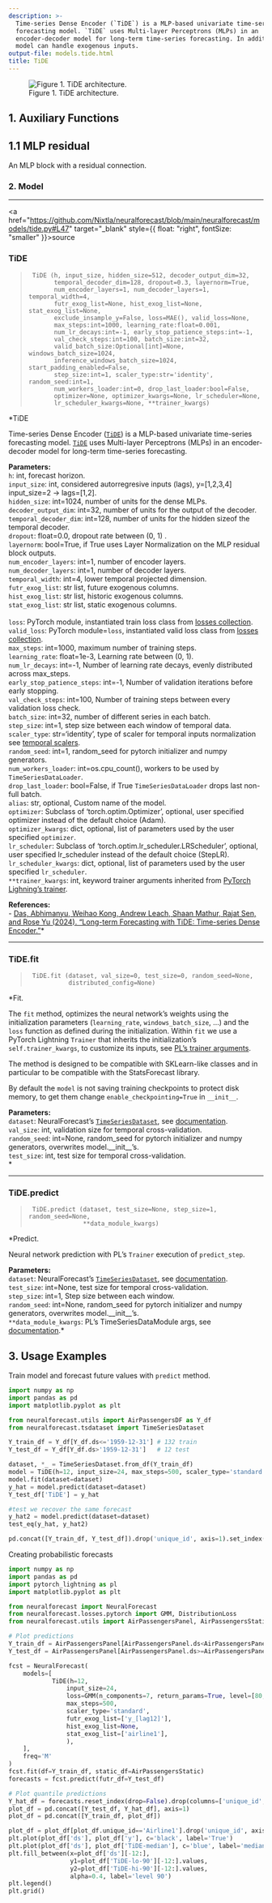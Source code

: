 ```yaml
---
description: >-
  Time-series Dense Encoder (`TiDE`) is a MLP-based univariate time-series
  forecasting model. `TiDE` uses Multi-layer Perceptrons (MLPs) in an
  encoder-decoder model for long-term time-series forecasting. In addition, this
  model can handle exogenous inputs.
output-file: models.tide.html
title: TiDE
---
```



<figure>
<img src="imgs_models/tide.png" alt="Figure 1. TiDE architecture." />
<figcaption aria-hidden="true">Figure 1. TiDE architecture.</figcaption>
</figure>

## 1. Auxiliary Functions

## 1.1 MLP residual

An MLP block with a residual connection.

### 2. Model

------------------------------------------------------------------------

<a
href="https://github.com/Nixtla/neuralforecast/blob/main/neuralforecast/models/tide.py#L47"
target="_blank" style={{ float: "right", fontSize: "smaller" }}>source</a>

### TiDE

> ``` text
>  TiDE (h, input_size, hidden_size=512, decoder_output_dim=32,
>        temporal_decoder_dim=128, dropout=0.3, layernorm=True,
>        num_encoder_layers=1, num_decoder_layers=1, temporal_width=4,
>        futr_exog_list=None, hist_exog_list=None, stat_exog_list=None,
>        exclude_insample_y=False, loss=MAE(), valid_loss=None,
>        max_steps:int=1000, learning_rate:float=0.001,
>        num_lr_decays:int=-1, early_stop_patience_steps:int=-1,
>        val_check_steps:int=100, batch_size:int=32,
>        valid_batch_size:Optional[int]=None, windows_batch_size=1024,
>        inference_windows_batch_size=1024, start_padding_enabled=False,
>        step_size:int=1, scaler_type:str='identity', random_seed:int=1,
>        num_workers_loader:int=0, drop_last_loader:bool=False,
>        optimizer=None, optimizer_kwargs=None, lr_scheduler=None,
>        lr_scheduler_kwargs=None, **trainer_kwargs)
> ```

\*TiDE

Time-series Dense Encoder
([`TiDE`](https://Nixtla.github.io/neuralforecast/models.tide.html#tide))
is a MLP-based univariate time-series forecasting model.
[`TiDE`](https://Nixtla.github.io/neuralforecast/models.tide.html#tide)
uses Multi-layer Perceptrons (MLPs) in an encoder-decoder model for
long-term time-series forecasting.

**Parameters:**<br/> `h`: int, forecast horizon.<br/> `input_size`: int,
considered autorregresive inputs (lags), y=\[1,2,3,4\] input_size=2 -\>
lags=\[1,2\].<br/> `hidden_size`: int=1024, number of units for the dense
MLPs.<br/> `decoder_output_dim`: int=32, number of units for the output
of the decoder.<br/> `temporal_decoder_dim`: int=128, number of units for
the hidden sizeof the temporal decoder.<br/> `dropout`: float=0.0,
dropout rate between (0, 1) .<br/> `layernorm`: bool=True, if True uses
Layer Normalization on the MLP residual block outputs.<br/>
`num_encoder_layers`: int=1, number of encoder layers.<br/>
`num_decoder_layers`: int=1, number of decoder layers.<br/>
`temporal_width`: int=4, lower temporal projected dimension.<br/>
`futr_exog_list`: str list, future exogenous columns.<br/>
`hist_exog_list`: str list, historic exogenous columns.<br/>
`stat_exog_list`: str list, static exogenous columns.<br/>  
`loss`: PyTorch module, instantiated train loss class from [losses
collection](https://nixtla.github.io/neuralforecast/losses.pytorch.html).<br/>
`valid_loss`: PyTorch module=`loss`, instantiated valid loss class from
[losses
collection](https://nixtla.github.io/neuralforecast/losses.pytorch.html).<br/>
`max_steps`: int=1000, maximum number of training steps.<br/>
`learning_rate`: float=1e-3, Learning rate between (0, 1).<br/>
`num_lr_decays`: int=-1, Number of learning rate decays, evenly
distributed across max_steps.<br/> `early_stop_patience_steps`: int=-1,
Number of validation iterations before early stopping.<br/>
`val_check_steps`: int=100, Number of training steps between every
validation loss check.<br/> `batch_size`: int=32, number of different
series in each batch.<br/> `step_size`: int=1, step size between each
window of temporal data.<br/> `scaler_type`: str=‘identity’, type of
scaler for temporal inputs normalization see [temporal
scalers](https://nixtla.github.io/neuralforecast/common.scalers.html).<br/>
`random_seed`: int=1, random_seed for pytorch initializer and numpy
generators.<br/> `num_workers_loader`: int=os.cpu_count(), workers to be
used by `TimeSeriesDataLoader`.<br/> `drop_last_loader`: bool=False, if
True `TimeSeriesDataLoader` drops last non-full batch.<br/> `alias`: str,
optional, Custom name of the model.<br/> `optimizer`: Subclass of
‘torch.optim.Optimizer’, optional, user specified optimizer instead of
the default choice (Adam).<br/> `optimizer_kwargs`: dict, optional, list
of parameters used by the user specified `optimizer`.<br/>
`lr_scheduler`: Subclass of ‘torch.optim.lr_scheduler.LRScheduler’,
optional, user specified lr_scheduler instead of the default choice
(StepLR).<br/> `lr_scheduler_kwargs`: dict, optional, list of parameters
used by the user specified `lr_scheduler`.<br/> `**trainer_kwargs`: int,
keyword trainer arguments inherited from [PyTorch Lighning’s
trainer](https://pytorch-lightning.readthedocs.io/en/stable/api/pytorch_lightning.trainer.trainer.trainer.html?highlight=trainer).<br/>

**References:**<br/> - [Das, Abhimanyu, Weihao Kong, Andrew Leach, Shaan
Mathur, Rajat Sen, and Rose Yu (2024). “Long-term Forecasting with TiDE:
Time-series Dense Encoder.”](http://arxiv.org/abs/2304.08424)\*

------------------------------------------------------------------------

### TiDE.fit

> ``` text
>  TiDE.fit (dataset, val_size=0, test_size=0, random_seed=None,
>            distributed_config=None)
> ```

\*Fit.

The `fit` method, optimizes the neural network’s weights using the
initialization parameters (`learning_rate`, `windows_batch_size`, …) and
the `loss` function as defined during the initialization. Within `fit`
we use a PyTorch Lightning `Trainer` that inherits the initialization’s
`self.trainer_kwargs`, to customize its inputs, see [PL’s trainer
arguments](https://pytorch-lightning.readthedocs.io/en/stable/api/pytorch_lightning.trainer.trainer.trainer.html?highlight=trainer).

The method is designed to be compatible with SKLearn-like classes and in
particular to be compatible with the StatsForecast library.

By default the `model` is not saving training checkpoints to protect
disk memory, to get them change `enable_checkpointing=True` in
`__init__`.

**Parameters:**<br/> `dataset`: NeuralForecast’s
[`TimeSeriesDataset`](https://Nixtla.github.io/neuralforecast/tsdataset.html#timeseriesdataset),
see
[documentation](https://nixtla.github.io/neuralforecast/tsdataset.html).<br/>
`val_size`: int, validation size for temporal cross-validation.<br/>
`random_seed`: int=None, random_seed for pytorch initializer and numpy
generators, overwrites model.\_\_init\_\_’s.<br/> `test_size`: int, test
size for temporal cross-validation.<br/>\*

------------------------------------------------------------------------

### TiDE.predict

> ``` text
>  TiDE.predict (dataset, test_size=None, step_size=1, random_seed=None,
>                **data_module_kwargs)
> ```

\*Predict.

Neural network prediction with PL’s `Trainer` execution of
`predict_step`.

**Parameters:**<br/> `dataset`: NeuralForecast’s
[`TimeSeriesDataset`](https://Nixtla.github.io/neuralforecast/tsdataset.html#timeseriesdataset),
see
[documentation](https://nixtla.github.io/neuralforecast/tsdataset.html).<br/>
`test_size`: int=None, test size for temporal cross-validation.<br/>
`step_size`: int=1, Step size between each window.<br/> `random_seed`:
int=None, random_seed for pytorch initializer and numpy generators,
overwrites model.\_\_init\_\_’s.<br/> `**data_module_kwargs`: PL’s
TimeSeriesDataModule args, see
[documentation](https://pytorch-lightning.readthedocs.io/en/1.6.1/extensions/datamodules.html#using-a-datamodule).\*

## 3. Usage Examples

Train model and forecast future values with `predict` method.

```python
import numpy as np
import pandas as pd
import matplotlib.pyplot as plt

from neuralforecast.utils import AirPassengersDF as Y_df
from neuralforecast.tsdataset import TimeSeriesDataset
```


```python
Y_train_df = Y_df[Y_df.ds<='1959-12-31'] # 132 train
Y_test_df = Y_df[Y_df.ds>'1959-12-31']   # 12 test

dataset, *_ = TimeSeriesDataset.from_df(Y_train_df)
model = TiDE(h=12, input_size=24, max_steps=500, scaler_type='standard')
model.fit(dataset=dataset)
y_hat = model.predict(dataset=dataset)
Y_test_df['TiDE'] = y_hat

#test we recover the same forecast
y_hat2 = model.predict(dataset=dataset)
test_eq(y_hat, y_hat2)

pd.concat([Y_train_df, Y_test_df]).drop('unique_id', axis=1).set_index('ds').plot()
```

Creating probabilistic forecasts

```python
import numpy as np
import pandas as pd
import pytorch_lightning as pl
import matplotlib.pyplot as plt

from neuralforecast import NeuralForecast
from neuralforecast.losses.pytorch import GMM, DistributionLoss
from neuralforecast.utils import AirPassengersPanel, AirPassengersStatic
```


```python
# Plot predictions
Y_train_df = AirPassengersPanel[AirPassengersPanel.ds<AirPassengersPanel['ds'].values[-12]] # 132 train
Y_test_df = AirPassengersPanel[AirPassengersPanel.ds>=AirPassengersPanel['ds'].values[-12]].reset_index(drop=True) # 12 test

fcst = NeuralForecast(
    models=[
            TiDE(h=12,
                input_size=24,
                loss=GMM(n_components=7, return_params=True, level=[80,90]),
                max_steps=500,
                scaler_type='standard',
                futr_exog_list=['y_[lag12]'],
                hist_exog_list=None,
                stat_exog_list=['airline1'],
                ),     
    ],
    freq='M'
)
fcst.fit(df=Y_train_df, static_df=AirPassengersStatic)
forecasts = fcst.predict(futr_df=Y_test_df)

# Plot quantile predictions
Y_hat_df = forecasts.reset_index(drop=False).drop(columns=['unique_id','ds'])
plot_df = pd.concat([Y_test_df, Y_hat_df], axis=1)
plot_df = pd.concat([Y_train_df, plot_df])

plot_df = plot_df[plot_df.unique_id=='Airline1'].drop('unique_id', axis=1)
plt.plot(plot_df['ds'], plot_df['y'], c='black', label='True')
plt.plot(plot_df['ds'], plot_df['TiDE-median'], c='blue', label='median')
plt.fill_between(x=plot_df['ds'][-12:], 
                 y1=plot_df['TiDE-lo-90'][-12:].values,
                 y2=plot_df['TiDE-hi-90'][-12:].values,
                 alpha=0.4, label='level 90')
plt.legend()
plt.grid()
```

